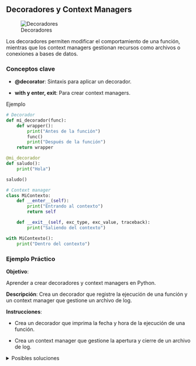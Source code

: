 :::{.justify}
## Decoradores y Context Managers

:::{.center}
![Decoradores](./images/decoradores.png)
:::

Los decoradores permiten modificar el comportamiento de una función, mientras que los context managers gestionan recursos como archivos o conexiones a bases de datos.

### Conceptos clave

- **@decorator**: Sintaxis para aplicar un decorador.

- **with y __enter__, __exit__**: Para crear context managers.

Ejemplo

```python
# Decorador
def mi_decorador(func):
    def wrapper():
        print("Antes de la función")
        func()
        print("Después de la función")
    return wrapper

@mi_decorador
def saludo():
    print("Hola")

saludo()

# Context manager
class MiContexto:
    def __enter__(self):
        print("Entrando al contexto")
        return self

    def __exit__(self, exc_type, exc_value, traceback):
        print("Saliendo del contexto")

with MiContexto():
    print("Dentro del contexto")
```
### Ejemplo Práctico

**Objetivo**:

Aprender a crear decoradores y context managers en Python.

**Descripción**:
Crea un decorador que registre la ejecución de una función y un context manager que gestione un archivo de log.

**Instrucciones**:

- Crea un decorador que imprima la fecha y hora de la ejecución de una función.

- Crea un context manager que gestione la apertura y cierre de un archivo de log.

<details>
  <summary>Posibles soluciones</summary>

**Código**:

```python
import time

# Decorador que registra la ejecución de una función
def registrar(func):
    def wrapper(*args, **kwargs):
        print(f"Ejecutando {func.__name__} a las {time.strftime('%H:%M:%S')}")
        return func(*args, **kwargs)
    return wrapper

@registrar
def saludo():
    print("¡Hola, Mundo!")

saludo()

# Context manager para log
class LogManager:
    def __enter__(self):
        self.archivo = open('log.txt', 'a')
        return self.archivo

    def __exit__(self, exc_type, exc_value, traceback):
        self.archivo.close()

with LogManager() as log:
    log.write(f"Acción registrada a las {time.strftime('%H:%M:%S')}\n")
```
</details>

:::
